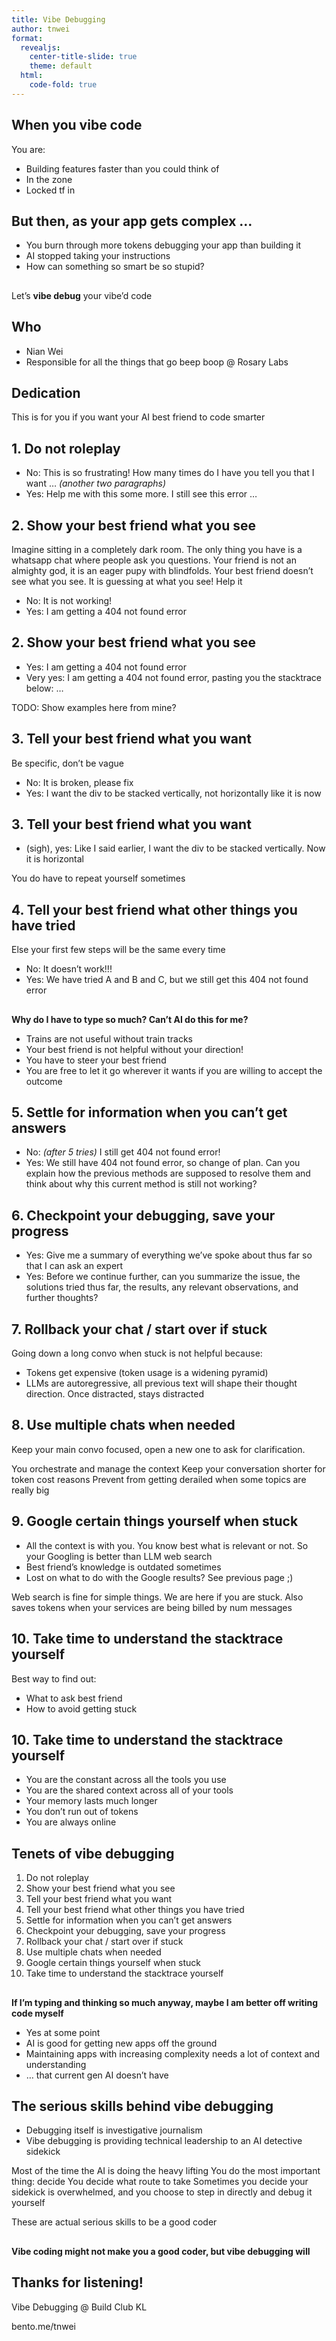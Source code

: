 ```yaml
---
title: Vibe Debugging
author: tnwei
format:
  revealjs:
    center-title-slide: true
    theme: default
  html:
    code-fold: true
---
```


## {background-image=./talk_poster_buildclubkl2025.jpeg background-size=contain}

## When you vibe code {.center}

You are:

- Building features faster than you could think of
- In the zone
- Locked tf in

## But then, as your app gets complex ... {.center}

- You burn through more tokens debugging your app than building it
- AI stopped taking your instructions
- How can something so smart be so stupid?

## {.center}

Let's **vibe debug** your vibe'd code

## Who {.center}

- Nian Wei
- Responsible for all the things that go beep boop @ Rosary Labs

## Dedication {.center}

This is for you if you want your AI best friend to code smarter

## 1. Do not roleplay {.center}

- No: This is so frustrating! How many times do I have you tell you that I want ... _(another two paragraphs)_
- Yes: Help me with this some more. I still see this error ...

## 2. Show your best friend what you see {.center}

::: {.notes}
Imagine sitting in a completely dark room. The only thing you have is a whatsapp chat where people ask you questions. Your friend is not an almighty god, it is an eager pupy with blindfolds.
Your best friend doesn't see what you see. It is guessing at what you see! Help it
:::
- No: It is not working!
- Yes: I am getting a 404 not found error


## 2. Show your best friend what you see {.center}

- Yes: I am getting a 404 not found error
- Very yes: I am getting a 404 not found error, pasting you the stacktrace below: ...

::: {.notes}
TODO: Show examples here from mine?
:::

## 3. Tell your best friend what you want {.center}

Be specific, don't be vague

- No: It is broken, please fix
- Yes: I want the div to be stacked vertically, not horizontally like it is now

## 3. Tell your best friend what you want {.center}

- (sigh), yes: Like I said earlier, I want the div to be stacked vertically. Now it is horizontal

You do have to repeat yourself sometimes

## 4. Tell your best friend what other things you have tried {.center}

Else your first few steps will be the same every time

- No: It doesn't work!!! 
- Yes: We have tried A and B and C, but we still get this 404 not found error

## {.center}

**Why do I have to type so much? Can't AI do this for me?** 

- Trains are not useful without train tracks
- Your best friend is not helpful without your direction!
- You have to steer your best friend
- You are free to let it go wherever it wants if you are willing to accept the outcome

## 5. Settle for information when you can't get answers {.center}

- No: _(after 5 tries)_ I still get 404 not found error!
- Yes: We still have 404 not found error, so change of plan. Can you explain how the previous methods are supposed to resolve them and think about why this current method is still not working?

## 6. Checkpoint your debugging, save your progress {.center}

- Yes: Give me a summary of everything we've spoke about thus far so that I can ask an expert
- Yes: Before we continue further, can you summarize the issue, the solutions tried thus far, the results, any relevant observations, and further thoughts?

## 7. Rollback your chat / start over if stuck {.center}

Going down a long convo when stuck is not helpful because:

- Tokens get expensive (token usage is a widening pyramid)
- LLMs are autoregressive, all previous text will shape their thought direction. Once distracted, stays distracted

## 8. Use multiple chats when needed {.center}

Keep your main convo focused, open a new one to ask for clarification.

:::{.notes}
You orchestrate and manage the context
Keep your conversation shorter for token cost reasons
Prevent from getting derailed when some topics are really big
:::

## 9. Google certain things yourself when stuck {.center}

- All the context is with you. You know best what is relevant or not. So your Googling is better than LLM web search
- Best friend's knowledge is outdated sometimes
- Lost on what to do with the Google results? See previous page ;)

:::{.notes}
Web search is fine for simple things. We are here if you are stuck.
Also saves tokens when your services are being billed by num messages
:::

## 10. Take time to understand the stacktrace yourself {.center}

Best way to find out:

- What to ask best friend
- How to avoid getting stuck

## 10. Take time to understand the stacktrace yourself {.center}

- You are the constant across all the tools you use
- You are the shared context across all of your tools
- Your memory lasts much longer
- You don't run out of tokens
- You are always online

## Tenets of vibe debugging {.smaller}

1. Do not roleplay
2. Show your best friend what you see
3. Tell your best friend what you want
4. Tell your best friend what other things you have tried
5. Settle for information when you can't get answers
6. Checkpoint your debugging, save your progress
7. Rollback your chat / start over if stuck
8. Use multiple chats when needed
9. Google certain things yourself when stuck
10. Take time to understand the stacktrace yourself

## {.center}

**If I'm typing and thinking so much anyway, maybe I am better off writing code myself**

- Yes at some point
- AI is good for getting new apps off the ground
- Maintaining apps with increasing complexity needs a lot of context and understanding
- ... that current gen AI doesn't have

## The serious skills behind vibe debugging {.center}

- Debugging itself is investigative journalism
- Vibe debugging is providing technical leadership to an AI detective sidekick

:::{.notes}
Most of the time the AI is doing the heavy lifting
You do the most important thing: decide
You decide what route to take
Sometimes you decide your sidekick is overwhelmed, and you choose to step in directly and debug it yourself
:::

These are actual serious skills to be a good coder

## {.center}

**Vibe coding might not make you a good coder, but vibe debugging will**

## Thanks for listening! {.center}

Vibe Debugging @ Build Club KL

bento.me/tnwei

<!-- 
Cutting floor

Run through examples of properly done debugging by various skill levels

- .env var is misspelt and thus seeing all sorts of errors, pusing satu bulatan barulah come back to find out what is going on
- simple mistake on chat apps repeating all the conversations instead of doing the 
- gnarly halfway code written and then ran out of credits where information needs to be passed from a game to another
-->
